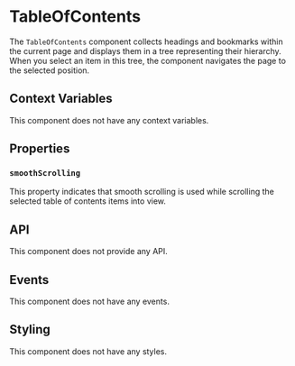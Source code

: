 # TableOfContents

The `TableOfContents` component collects headings and bookmarks within the current page and displays them in a tree representing their hierarchy. When you select an item in this tree, the component navigates the page to the selected position.

## Context Variables

This component does not have any context variables.

## Properties

### `smoothScrolling`

This property indicates that smooth scrolling is used while scrolling the selected table of contents items into view.

## API

This component does not provide any API.

## Events

This component does not have any events.

## Styling

This component does not have any styles.
